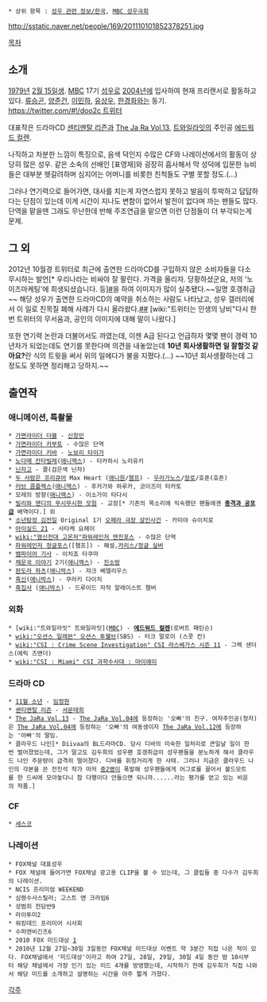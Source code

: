  * 상위 항목 : [[성우 관련 정보/한국]], [[MBC 성우극회]]

http://sstatic.naver.net/people/169/201110101852378251.jpg

[[목차]]

== 소개 ==
[[1979년]] [[2월 15일]]생. [[문화방송|MBC]] 17기 [[성우]]로 [[2004년]]에 입사하여 현재 프리랜서로 활동하고 있다. [[류승곤]], [[양준건]], [[이민하]], [[유상우]], [[한경화]]와는 동기. [[https://twitter.com/#!/doo2c 트위터]]

대표작은 드라마CD [[센티멘탈 리즌]]과 [[TheJaRa|The Ja Ra Vol.13]], [[트와일라잇]]의 주인공 [[에드워드 컬렌]].

나직하고 차분한 느낌이 특징으로, 음색 덕인지 수많은 CF와 나레이션에서의 활동이 상당히 많은 성우. 같은 소속의 선배인 [표영재]와 굉장히 흡사해서 막 성덕에 입문한 뉴비들은 대부분 헷갈려하며 심지어는 어머니를 비롯한 친척들도 구별 못할 정도.(...)

그러나 연기력으로 들어가면, 대사를 치는게 자연스럽지 못하고 발음이 투박하고 답답하다는 단점이 있는데 이게 시간이 지나도 변함이 없어서 발전이 없다며 까는 팬들도 많다. 단역을 맡을땐 그래도 무난한데 반해 주조연급을 맡으면 이런 단점들이 더 부각되는게 문제.

== 그 외 ==
2012년 10월경 트위터로 최근에 출연한 드라마CD를 구입하지 않은 소비자들을 다소 무시하는 발언[* 우리나라는 비싸야 잘 팔린다. 가격을 올리자. 당황하셨군요, 저의 '노이즈마케팅'에 희생되셨습니다. 등][http://gall.dcinside.com/list.php?id=radio_actor&no=98277 #]을 하여 이미지가 많이 실추됐다.~~일명 호갱취급~~ 해당 성우가 출연한 드라마CD의 예약을 취소하는 사람도 나타났고, 성우 갤러리에서 이 일로 친목질 폐해 사례가 다시 올라왔다.[http://gall.dcinside.com/list.php?id=radio_actor&no=100442 #][http://gall.dcinside.com/list.php?id=radio_actor&no=100458&page=1&recommend=1&recommend=1&bbs= #] [wiki:"트위터는 인생의 낭비"다시 한 번 트위터의 무서움과, 공인의 이미지에 대해 말이 나왔다.]

또한 연기력 논란과 더불어서도 까였는데, 이젠 A급 된다고 언급하자 몇몇 팬이 경력 10년차가 되었는데도 연기를 못한다며 의견을 내놓았는데 '''10년 회사생활하면 일 잘할것 같아요?'''란 식의 트윗을 써서 위의 일에다가 불을 지폈다.(...) ~~10년 회사생활하는데 그 정도도 못하면 정리해고 당하지.~~

== 출연작 ==
=== 애니메이션, 특촬물 ===
 * [[가면라이더 더블]] - [[암즈 도펀트|신창민]]
 * [[가면라이더 카부토]] - 수많은 단역
 * [[가면라이더 키바]] - [[노보리 타이가]]
 * [[노다메 칸타빌레]]([[애니맥스]]) - 타카하시 노리유키
 * [[닌자고]] - 콜(검은색 닌자)
 * [[두 사람은 프리큐어]] Max Heart ([[애니원]]/[[챔프]]) - [[우라가노스]]/[[장로(두 사람은 프리큐어)|장로]]/호푼(호픈)
 * [[러브 콤플렉스]]([[애니맥스]]) - 후카가와 하루카, 코이즈미 타카토
 * 모레의 방향([[애니맥스]]) - 이소가이 타다시
 * [[빌리와 맨디의 무시무시한 모험]] - 교장[* 기존의 목소리에 익숙했던 팬들에겐 '''[[충격과 공포]]급''' 배역이다.] 외
 * [[소년탐정 김전일]] Original 1기 [[오페라 극장 살인사건]] - 카미야 슈이치로
 * [[아이실드 21]] - 사타케 요헤이
 * [[wiki:"염신전대 고온저"파워레인저 엔진포스]] - 수많은 단역
 * [[백수전대 가오렌쟈|파워레인저 정글포스]]([챔프]) - 해설,[[오오가미 츠쿠마로|카리스/정글 실버]]
 * [[뱀파이어 기사]] - 이치죠 타쿠마
 * [[채운국 이야기]] 2기([[애니맥스]]) - [[진소방]]
 * [[판도라 하츠]]([[애니박스]]) - 쟈크 베델리우스
 * [[흑신]]([[애니박스]]) - 쿠라키 다이치
 * [[흑집사]] ([[애니박스]]) - 드루이드 자작 알레이스트 챔버

=== 외화 ===
 * [wiki:"트와일라잇" 트와일라잇]([[MBC]]) - '''[[에드워드 컬렌]]'''(로버트 패틴슨)
 * [[wiki:"오션스 일레븐" 오션스 투웰브]](SBS) - 터크 말로이 (스콧 칸) 
 * [[wiki:"CSI : Crime Scene Investigation" CSI 라스베가스 시즌 11]] - 그렉 샌더스(에릭 즈맨더) 
 * [[wiki:"CSI : Miami" CSI 과학수사대 : 마이애미]]

=== 드라마 CD ===
 * [[11월 소년]] - [[임정현]]
 * [[센티멘탈 리즌]] - [[서문태희]]
 * [[The JaRa Vol.13]] - [[The JaRa Vol.04]]에 등장하는 '오빠'의 친구. 여자주인공(청자)은 [[The JaRa Vol.04]]에 등장하는 '오빠'의 여동생이자 [[The JaRa Vol.12]]에 등장하는 '아빠'의 딸임.
 * 클라우드 나인[* Diivaa의 BL드라마CD. 당시 디바의 미숙한 일처리로 큰일날 일이 한번 벌어졌었는데, 그거 말고도 김두희의 성우팬 호갱취급이 성우팬들을 분노하게 해서 클라우드 나인 주문량이 급격히 떨어졌다. 디바를 휘청거리게 한 사태. 그러나 지금은 클라우드 나인의 각본을 쓴 전진석 작가 마저 [[중2병]]이 폭발해 성우팬들에게 어그로를 끌어서 볼드모트를 한 드씨에 모아놓다니 참 다행이다 안들으면 되니까......라는 평가를 얻고 있는 비운의 작품.]

=== CF ===
 * [[세스코]]
 
=== 나레이션 ===
 * FOX채널 대표성우
 * FOX 채널에 들어가면 FOX채널 광고용 CLIP을 볼 수 있는데, 그 클립들 중 다수가 김두희의 나레이션.
 * NCIS 프리미엄 WEEKEND 
 * 심령수사스릴러; 고스트 앤 크라임6 
 * 성범죄 전담반9 
 * 라이투미2 
 * 워킹데드 프리미어 시사회 
 * 수퍼맨비긴즈6 
 * 2010 FOX 미드대상 [http://www.foxchannel.co.kr/program/pro_1.asp?prfPrmCd=PG343&page=intro]
 * 2010년 12월 27일~30일 3일동안 FOX채널 미드대상 이벤트 약 3분간 직접 나온 적이 있다. FOX채널에서 '미드대상'이라고 하여 27일, 28일, 29일, 30일 4일 동안 밤 10시부터 해당 채널에서 가장 인기 있는 미드 4개를 방영했는데, 시작하기 전에 김두희가 직접 나와서 해당 미드를 소개하고 설명하는 시간을 아주 짧게 가졌다. 

[[각주]]
